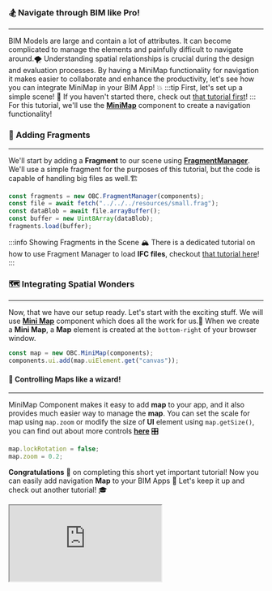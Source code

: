 ### 🏂 Navigate through BIM like Pro!
---
BIM Models are large and contain a lot of attributes.
It can become complicated to manage the elements and painfully difficult to navigate around.🌪
Understanding spatial relationships is crucial during the design and evaluation processes.
By having a MiniMap functionality for navigation it makes easier to collaborate and enhance the productivity,
let's see how you can integrate MiniMap in your BIM App! 💥
:::tip First, let's set up a simple scene!
👀 If you haven't started there, check out [that tutorial first](SimpleScene.mdx)!
:::
For this tutorial, we'll use the [**MiniMap**](../api/classes/components.MiniMap) component to create
a navigation functionality!
### 🧩 Adding Fragments
---
We'll start by adding a **Fragment** to our scene using [**FragmentManager**](../api/classes/components.FragmentManager).
We'll use a simple fragment for the purposes of this tutorial, but the code is capable of handling big files as well.🏗️

```js
const fragments = new OBC.FragmentManager(components);
const file = await fetch("../../../resources/small.frag");
const dataBlob = await file.arrayBuffer();
const buffer = new Uint8Array(dataBlob);
fragments.load(buffer);
```
:::info Showing Fragments in the Scene
🏔️ There is a dedicated tutorial on how to use Fragment Manager to load **IFC files**, checkout [that tutorial here](FragmentManager.mdx)!
:::
### 🗺 Integrating Spatial Wonders
---
Now, that we have our setup ready. Let's start with the exciting stuff.
We will use [**Mini Map**](../api/classes/components.MiniMap) component which does all the work for us.🔮
When we create a **Mini Map**, a **Map** element is created at the `bottom-right` of your browser window.

```js
const map = new OBC.MiniMap(components);
components.ui.add(map.uiElement.get("canvas"));
```
#### 🎩 Controlling Maps like a wizard!
---
MiniMap Component makes it easy to add **map** to your app, and it also provides much easier way to manage the **map**.
You can set the scale for map using `map.zoom` or modify the size of **UI** element using `map.getSize()`,
you can find out about more controls [**here**](../api/classes/components.MiniMap#implements) 🎛

```js
map.lockRotation = false;
map.zoom = 0.2;
```
**Congratulations** 🎉 on completing this short yet important tutorial!
Now you can easily add navigation **Map** to your BIM Apps 🎯
Let's keep it up and check out another tutorial! 🎓


  <iframe src="https://ifcjs.github.io/components/navigation/MiniMap/index.html"></iframe>

  